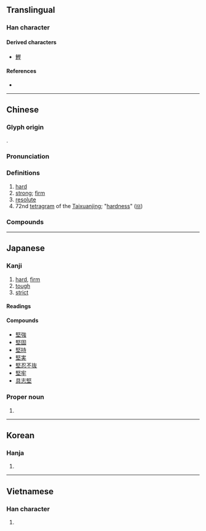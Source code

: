 {{also|坚}}
{{character info/new}}
==Translingual==

===Han character===
{{Han char|rn=32|rad=土|as=09|sn=12|four=77104|canj=SEG|ids=⿱臤土}}

====Derived characters====
* [[鰹]]

====References====
* {{Han ref|kx=0232.030|dkj=05210|dj=0469.050|hdz=10451.040|uh=5805|ud=22533|bh=B0ED|bd=45293}}

----

==Chinese==
{{zh-forms|s=坚}}

===Glyph origin===
{{Han etym}}
{{Han compound|臤|土|ls=psc|c1=p|c2=s}}.

===Pronunciation===
{{zh-pron
|m=jiān
|m-s=
|c=gin1
|c-t=
|g=
|h=pfs=kiên;gd=gian1
|j=
|mb=gíng
|md=
|mn=kian
|mn-t=giêng1
|w=
|x=
|mc=y
|oc=y
|ma=
|cat=a
}}

===Definitions===
{{zh-hanzi}}

# [[hard]]
# [[strong]]; [[firm]]
# [[resolute]]
# 72nd [[tetragram]] of the [[Taixuanjing]]; "[[hardness]]" ([[𝍍]])

===Compounds===
{{zh-der|堅木|堅拒|堅稱|中堅|堅定不移|堅執|堅決|堅守|堅苦卓絕|堅毅不撓|堅定|堅韌不拔|堅牡|堅毅不拔|堅白|堅持到底|一念堅貞|堅白同異|堅白石論|堅不可摧|堅壁|志堅|履霜堅冰|堅臥煙霞|心堅石穿|堅如磐石|堅江|堅緻|堅忍不拔|堅辭|堅臥|不堅|堅貞不屈|堅臥白門|堅壁清野|乘堅策肥|堅強|夷堅志|堅苦|心如堅石|堅持不懈|乘堅驅良|堅請|堅硬|堅甲利兵|堅瓠|堅牢|堅毅|堅持|堅忍|堅固|堅勁|堅信|堅實|四個堅持|堅如鐵石|堅果|堅城深池|堅韌|堅巧|內秉堅孤|堅貞|摧堅獲醜|深溝堅壁|攻堅戰|攻堅|松柏之堅|攻無堅城|摧堅|深溝堅壘|摧堅殪敵|無堅不摧|摧堅陷陣|窮當益堅|披堅執銳|窮且益堅|老而彌堅|船堅炮利|衝堅陷陣|陷堅破陣|鑽堅仰高|被堅執銳|精堅|堅挺}}

----

==Japanese==

===Kanji===
{{ja-kanji|grade=c|rs=土09}}

# [[hard]], [[firm]]
# [[tough]]
# [[strict]]

====Readings====
{{ja-readings
|goon=けん
|kanon=けん
|kun=かた-い
|nanori=きん
}}

====Compounds====
{{der-top|Compounds}}
* [[堅強]]
* [[堅固]]
* [[堅持]]
* [[堅実]]
* [[堅忍不抜]]
* [[堅牢]]
* [[具志堅]]
{{der-bottom}}

===Proper noun===
{{ja-pos|proper|けん}}

# {{given name|lang=ja|sort=けん|male}}

----

==Korean==

===Hanja===
{{ko-hanja|hangeul=견|rv=gyeon|mr=kyŏn}}

# {{defn|lang=ko|sort=土09}}

----

==Vietnamese==

===Han character===
{{vi-hantu|kiên|rs=土09}}

# {{defn|lang=vi|sort=土09}}